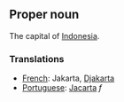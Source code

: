 ==Proper noun==

The capital of [[Indonesia]].

===Translations===
*[[French]]: Jakarta, [[Djakarta]]
*[[Portuguese]]: [[Jacarta]] ''f''